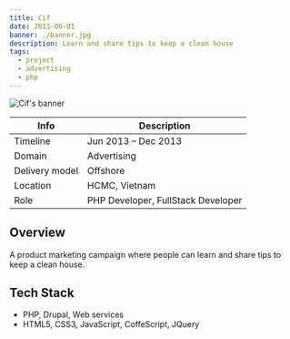 ```yaml
---
title: Cif
date: 2013-06-01
banner: ./banner.jpg
description: Learn and share tips to keep a clean house
tags:
  - project
  - advertising
  - php
---
```


![Cif's banner](./banner.jpg)

| Info           | Description                        |
| -------------- | ---------------------------------- |
| Timeline       | Jun 2013 – Dec 2013                |
| Domain         | Advertising                        |
| Delivery model | Offshore                           |
| Location       | HCMC, Vietnam                      |
| Role           | PHP Developer, FullStack Developer |

## Overview

A product marketing campaign where people can learn and share tips to keep a clean house.

## Tech Stack

- PHP, Drupal, Web services
- HTML5, CSS3, JavaScript, CoffeScript, JQuery
